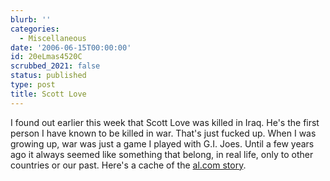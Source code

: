 ```yaml
---
blurb: ''
categories:
  - Miscellaneous
date: '2006-06-15T00:00:00'
id: 20eLmas4520C
scrubbed_2021: false
status: published
type: post
title: Scott Love
---
```


I found out earlier this week that Scott Love was killed in Iraq.
He's the first person I have known to be killed in war. That's just
fucked up. When I was growing up, war was just a game I played with
G.I. Joes. Until a few years ago it always seemed like something
that belong, in real life, only to other countries or our past.
Here's a cache of the
[al.com story](http://72.14.209.104/search?q=cache:mYvG4GnbI8UJ:www.al.com/news/huntsvilletimes/index.ssf?/base/news/1149931007317170.xml&coll=1+%22scott+love%22+huntsville&hl=en&gl=us&ct=clnk&cd=4&lr=lang_en).
